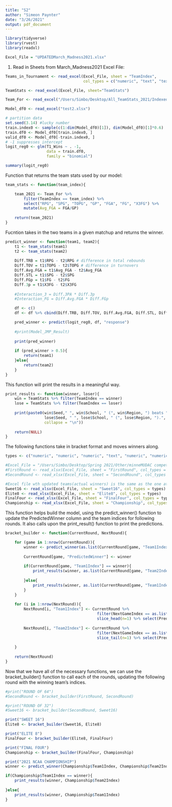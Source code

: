 ```yaml
---
title: "S2"
author: "Simeon Paynter"
date: "3/26/2021"
output: pdf_document
---
```


```r
library(tidyverse)
library(rvest)
library(readxl)

Excel_File = "UPDATEDMarch_Madness2021.xlsx"
```

1) Read in Sheets from March_Madness2021 Excel File:

```r
Teams_in_Tournament <- read_excel(Excel_File, sheet = "TeamIndex",
                                  col_types = c("numeric", "text", "text"))

TeamStats <- read_excel(Excel_File, sheet="TeamStats")
```

```r
Team_For <- read_excel("/Users/Simbo/Desktop/All_TeamStats_2021/Indexed_NCAA_2021_TeamsFor.xlsx")
```

```r
Model_df0 <- read_excel("test2.xlsx")

# partition data
set.seed(3.14) #lucky number
train.index0 <- sample(c(1:dim(Model_df0)[1]), dim(Model_df0)[1]*0.6)
train.df0 <- Model_df0[train.index0, ]
valid_df0 <- Model_df0[-train.index0, ]
# -1 suppresses intercept
logit_reg0 <- glm(T1_Wins ~ . -1, 
                  data = train.df0, 
                  family = "binomial")

summary(logit_reg0)
```

Function that returns the team stats used by our model:

```r
team_stats <- function(team_index){

    team_2021 <- Team_For %>% 
        filter(TeamIndex == team_index) %>% 
        select("RPG", "SPG", "TOPG", "GP", "FGA", "FG", "X3FG") %>% 
        mutate(Avg_FGA = FGA/GP)
    
    return(team_2021)
}
```

Fucntion takes in the two teams in a given matchup and returns the winner.

```r
predict_winner <- function(team1, team2){
    t1 <- team_stats(team1)
    t2 <- team_stats(team2)
    
    Diff.TRB = t1$RPG - t2$RPG # difference in total rebounds
    Diff.TOV = t1$TOPG - t2$TOPG # difference in turnovers
    Diff.Avg.FGA = t1$Avg_FGA - t2$Avg_FGA
    Diff.STL = t1$SPG - t2$SPG
    Diff.FGp = t1$FG - t2$FG
    Diff.3p = t1$X3FG - t2$X3FG
    
    #Interaction_3 = Diff.3PA * Diff.3p
    #Interaction_FG = Diff.Avg.FGA * Diff.FGp

    df <- c()
    df <- df %>% cbind(Diff.TRB, Diff.TOV, Diff.Avg.FGA, Diff.STL, Diff.FGp, Diff.3p) %>% as.data.frame()

    pred_winner <- predict(logit_reg0, df, "response")
    
    #print(Model_JMP_Result)
    
    print(pred_winner)
    
    if (pred_winner > 0.5){
        return(team1)
    }else{
        return(team2)
    }
}
```

This function will print the results in a meaningful way.

```r
print_results <- function(winner, loser){
    win = TeamStats %>% filter(TeamIndex == winner)
    lose = TeamStats %>% filter(TeamIndex == loser)
    
    print(paste0(win$Seed," ", win$School, " (", win$Region, ") beats ", 
                 lose$Seed, " ", lose$School, " (", lose$Region, ").",
                 collapse = "\n"))
    
    return(NULL)
}
```

The following functions take in bracket format and moves winners along.

```r
types <- c("numeric", "numeric", "numeric", "text", "numeric", "numeric")

#Excel_File = "/Users/Simbo/Desktop/Spring 2021/Other/minneMUDAC competition/MinneAnalytics/March_Madness2021.xlsx"
#FirstRound <- read_xlsx(Excel_File, sheet = "FirstRound", col_types = types)
#SecondRound <- read_xlsx(Excel_File, sheet = "SecondRound", col_types = types)

#Excel file wth updated teams(actual winners) is the same as the one at the top
Sweet16 <- read_xlsx(Excel_File, sheet = "Sweet16", col_types = types)
Elite8 <- read_xlsx(Excel_File, sheet = "Elite8", col_types = types)
FinalFour <- read_xlsx(Excel_File, sheet = "FinalFour", col_types = types)
Championship <- read_xlsx(Excel_File, sheet = "Championship", col_types = types)
```

This function helps build the model, using the predict_winner() function to update the PredictedWinner column and the team indices for following rounds. It also calls upon the print_result() function to print the predictions.

```r
bracket_builder <- function(CurrentRound, NextRound){

    for (game in 1:nrow(CurrentRound)){
        winner <- predict_winner(as.list(CurrentRound[game, "Team1Index"]), as.list(CurrentRound[game, "Team2Index"]))
        
        CurrentRound[game, "PredictedWinner"] <- winner
        
        if(CurrentRound[game, "Team1Index"] == winner){
            print_results(winner, as.list(CurrentRound[game, "Team2Index"]))
            
        }else{
            print_results(winner, as.list(CurrentRound[game, "Team1Index"]))
        }
    }
    
    for (i in 1:nrow(NextRound)){
        NextRound[i, "Team1Index"] <- CurrentRound %>% 
                                        filter(NextGameIndex == as.list(NextRound[i, "GameIndex"])) %>% 
                                        slice_head(n=1) %>% select(PredictedWinner)
        
        NextRound[i, "Team2Index"] <- CurrentRound %>% 
                                        filter(NextGameIndex == as.list(NextRound[i, "GameIndex"])) %>% 
                                        slice_tail(n=1) %>% select(PredictedWinner)
    
    }
    
    return(NextRound)
}
```

Now that we have all of the necessary functions, we can use the bracket_builder() function to call each of the rounds, updating the following round with the winning team's indices.

```r
#print("ROUND OF 64")
#SecondRound <- bracket_builder(FirstRound, SecondRound)

#print("ROUND OF 32")
#Sweet16 <- bracket_builder(SecondRound, Sweet16)

print("SWEET 16")
Elite8 <- bracket_builder(Sweet16, Elite8)

print("ELITE 8")
FinalFour <- bracket_builder(Elite8, FinalFour)

print("FINAL FOUR")
Championship <- bracket_builder(FinalFour, Championship)

print("2021 NCAA CHAMPIONSHIP")
winner <- predict_winner(Championship$Team1Index, Championship$Team2Index)

if(Championship$Team1Index == winner){
    print_results(winner, Championship$Team2Index)
            
}else{
    print_results(winner, Championship$Team1Index)
}
```
